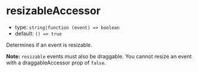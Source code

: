 
# resizableAccessor

- type: `string|function (event) => boolean`
- default: `() => true`

Determines if an event is resizable.

**Note:** `resizable` events must also be draggable. You cannot resize an event with a <LinkTo kind="addons-drag-and-drop-props" story="draggable-accessor">draggableAccessor</LinkTo> prop of `false`.

<Story id="addons-drag-and-drop-props--resizable" />
